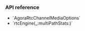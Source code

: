 
<PlatformWrapper platform="ios, macos">

### API reference

- <Link to="{{Global.API_REF_IOS_ROOT_RTC_KIT}}/agorartckit/agorartcchannelmediaoptions">`AgoraRtcChannelMediaOptions`</Link>
- <Link to="{{Global.API_REF_IOS_ROOT_RTC_KIT}}/agorartckit/agoramultipathstats">`rtcEngine(_:multiPathStats:)`</Link>

</PlatformWrapper>